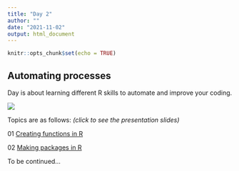 ```yaml
---
title: "Day 2"
author: ""
date: "2021-11-02"
output: html_document
---
```


```r
knitr::opts_chunk$set(echo = TRUE)
```

## Automating processes

Day is about learning different R skills to automate and improve your coding.

![](https://media.giphy.com/media/f6hnhHkks8bk4jwjh3/giphy.gif)

Topics are as follows: *(click to see the presentation slides)*

01 [Creating functions in R](/01_function_slides/functions-tlk.html)

02 [Making packages in R](/02_making_pkg/making_pkg-tlk.html)

To be continued...